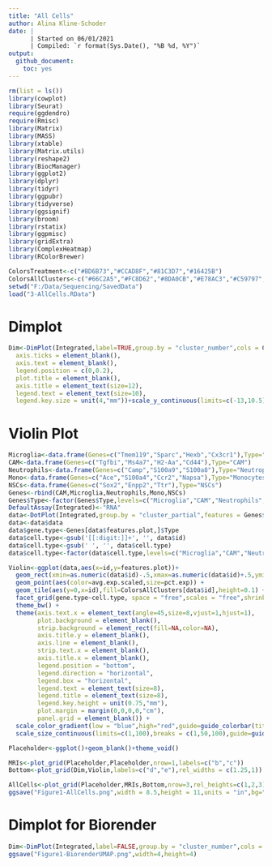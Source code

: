 ```yaml
---
title: "All Cells"
author: Alina Kline-Schoder
date: | 
      | Started on 06/01/2021
      | Compiled: `r format(Sys.Date(), "%B %d, %Y")`
output:
  github_document:
    toc: yes
---
```



```r
rm(list = ls())
library(cowplot)
library(Seurat)
require(ggdendro)
require(Rmisc)
library(Matrix)
library(MASS)
library(xtable)
library(Matrix.utils)
library(reshape2)
library(BiocManager)
library(ggplot2)
library(dplyr)
library(tidyr)
library(ggpubr)
library(tidyverse)
library(ggsignif)
library(broom)
library(rstatix)
library(ggpmisc)
library(gridExtra)
library(ComplexHeatmap)
library(RColorBrewer)

ColorsTreatment<-c("#BD6B73","#CCAD8F","#81C3D7","#16425B")
ColorsAllClusters<-c("#66C2A5","#FC8D62","#8DA0CB","#E78AC3","#C59797","#A6D854","#FFD92F","#BA95C7","#D3D942","#FFD92F","#B1A884","#BA95C7")
setwd("F:/Data/Sequencing/SavedData")
load("3-AllCells.RData")
```

# Dimplot
```r
Dim<-DimPlot(Integrated,label=TRUE,group.by = "cluster_number",cols = ColorsAllClusters[1:12],label.box = TRUE)+NoLegend()+scale_color_manual(values = ColorsAllClusters[1:12],labels=levels(Integrated$cluster_full))+theme(
  axis.ticks = element_blank(),
  axis.text = element_blank(),
  legend.position = c(0,0.2),
  plot.title = element_blank(),
  axis.title = element_text(size=12),
  legend.text = element_text(size=10),
  legend.key.size = unit(4,"mm"))+scale_y_continuous(limits=c(-13,10.5))+scale_x_continuous(limits=c(-20,7))
```

# Violin Plot
```r
Microglia<-data.frame(Genes=c("Tmem119","Sparc","Hexb","Cx3cr1"),Type="Microglia")
CAM<-data.frame(Genes=c("Tgfbi","Ms4a7","H2-Aa","Cd44"),Type="CAM")
Neutrophils<-data.frame(Genes=c("Camp","S100a9","S100a8"),Type="Neutrophils")
Mono<-data.frame(Genes=c("Ace","S100a4","Ccr2","Napsa"),Type="Monocytes")
NSCs<-data.frame(Genes=c("Sox2","Enpp2","Ttr"),Type="NSCs")
Genes<-rbind(CAM,Microglia,Neutrophils,Mono,NSCs)
Genes$Type<-factor(Genes$Type,levels=c("Microglia","CAM","Neutrophils","Monocytes","NSCs"))
DefaultAssay(Integrated)<-"RNA"
data<-DotPlot(Integrated,group.by = "cluster_partial",features = Genes$Genes)
data<-data$data
data$gene.type<-Genes[data$features.plot,]$Type
data$cell.type<-gsub('[[:digit:]]+', '', data$id)
data$cell.type<-gsub(' ', '', data$cell.type)
data$cell.type<-factor(data$cell.type,levels=c("Microglia","CAM","Neutrophils","Monocytes","NSCs"))

Violin<-ggplot(data,aes(x=id,y=features.plot))+
  geom_rect(xmin=as.numeric(data$id)-.5,xmax=as.numeric(data$id)+.5,ymin=-Inf,ymax=Inf,fill=ColorsAllClusters[data$id],alpha=0.025) +
  geom_point(aes(color=avg.exp.scaled,size=pct.exp)) +
  geom_tile(aes(y=0,x=id),fill=ColorsAllClusters[data$id],height=0.1) + 
  facet_grid(gene.type~cell.type, space = "free",scales = "free",shrink=FALSE) +
  theme_bw() +
  theme(axis.text.x = element_text(angle=45,size=8,vjust=1,hjust=1),
        plot.background = element_blank(),
        strip.background = element_rect(fill=NA,color=NA),
        axis.title.y = element_blank(),
        axis.line = element_blank(),
        strip.text.x = element_blank(),
        axis.title.x = element_blank(),
        legend.position = "bottom",
        legend.direction = "horizontal",
        legend.box = "horizontal",
        legend.text = element_text(size=8),
        legend.title = element_text(size=8),
        legend.key.height = unit(0.75,"mm"),
        plot.margin = margin(0,0,0,0,"cm"),
        panel.grid = element_blank()) + 
  scale_color_gradient(low = "blue",high="red",guide=guide_colorbar(title.position = "top",title="Expression"))+
  scale_size_continuous(limits=c(1,100),breaks = c(1,50,100),guide=guide_legend(title.position = "top",title = "Cells Expressing (%)"),range=c(1,4))
```

```r
Placeholder<-ggplot()+geom_blank()+theme_void()

MRIs<-plot_grid(Placeholder,Placeholder,nrow=1,labels=c("b","c"))
Bottom<-plot_grid(Dim,Violin,labels=c("d","e"),rel_widths = c(1.25,1))

AllCells<-plot_grid(Placeholder,MRIs,Bottom,nrow=3,rel_heights=c(1,2,3),labels=c("a","",""))
ggsave("Figure1-AllCells.png",width = 8.5,height = 11,units = "in",bg="white")
```


# Dimplot for Biorender
```r
Dim<-DimPlot(Integrated,label=FALSE,group.by = "cluster_number",cols = ColorsAllClusters[1:12])+NoLegend()+theme_void()+theme(legend.position = "none",plot.title = element_blank())
ggsave("Figure1-BiorenderUMAP.png",width=4,height=4)
```


